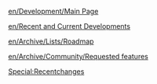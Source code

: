 [[en/Development/Main Page]]

[[en/Recent and Current Developments]]

[[en/Archive/Lists/Roadmap]]

[[en/Archive/Community/Requested features]]

[[Special:Recentchanges]]